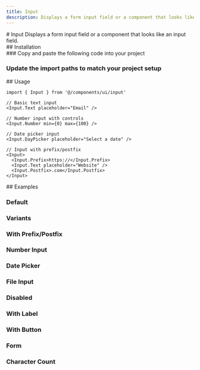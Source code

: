 ```yaml
---
title: Input
description: Displays a form input field or a component that looks like an input field.
---
```

<ContentContainer>

<Section gap="1">
# Input
<Paragraph size={'extraLarge'} color={'tertiary'}>Displays a form input field or a component that looks like an input field.</Paragraph>
<ComponentPreview name="input" withRecipe/>
</Section>

<Section>
## Installation

<Steps>
<Section>
### Copy and paste the following code into your project

<ComponentSource name="input" />

### Update the import paths to match your project setup

</Section>
</Steps>
</Section>

<Section>
## Usage

```tsx
import { Input } from '@/components/ui/input'
```
```tsx
// Basic text input
<Input.Text placeholder="Email" />

// Number input with controls
<Input.Number min={0} max={100} />

// Date picker input
<Input.DayPicker placeholder="Select a date" />

// Input with prefix/postfix
<Input>
  <Input.Prefix>https://</Input.Prefix>
  <Input.Text placeholder="Website" />
  <Input.Postfix>.com</Input.Postfix>
</Input>
```
</Section>

<Section>
## Examples

### Default
<ComponentPreview name="input" />

### Variants
<ComponentPreview name="input" file="variants" />

### With Prefix/Postfix
<ComponentPreview name="input" file="with-addons" />

### Number Input
<ComponentPreview name="input" file="number" />

### Date Picker
<ComponentPreview name="input" file="date-picker" />

### File Input
<ComponentPreview name="input" file="file" />

### Disabled
<ComponentPreview name="input" file="disabled" />

### With Label
<ComponentPreview name="input" file="with-label" />

### With Button
<ComponentPreview name="input" file="with-button" />

### Form
<ComponentPreview name="input" file="form" />

### Character Count
<ComponentPreview name="input" file="character-count" />

</Section>
</ContentContainer>